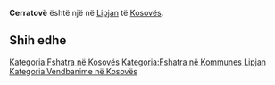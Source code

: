 {{Fshat në 
 | Emri                = Cerratovë
 | EmriAlt                = 
 | NAME_SHORT_FORM=      
 | NAME_GENERIC=      
 | NAME_SORT_NAME_RO=      CERRATOVE
 | FULL_NAME_RO = Cerratovë
 | FULL_NAME_ND_RO=Cerratove
 | SORT_NAME_RG=CERRATOVE
 | FULL_NAME_RG=Cerratovë
 | FULL_NAME_ND_RG=Cerratove
 | SRP_NAME_SHORT_FORM=      
 | SRP_NAME_GENERIC=      
 | SRP_NAME_SORT_NAME_RO=      
 | SRP_FULL_NAME_RO = 
 | SRP_FULL_NAME_ND_RO=
 | SRP_SORT_NAME_RG=
 | SRP_FULL_NAME_RG=
 | SRP_FULL_NAME_ND_RG=
 | Emri (Rasa dhanore) = 
 | Figura              = 
 | Shteti              = Kosovo
 | Komuna              = Lipjan
 | Kodi postar         = 
 | Sipërfaqja          = 

 | Popullsia           = 

 | Regj. i popullsisë  = 
 | Dend. e popullsisë  = 
 | Faqja zyrtare       = 
 <!--- Koordinatat ----> 
 | Gjerësia            = 43.205833
 | Gjatësia            = 20.807222
 | Lartësia            = 
}}
'''Cerratovë''' është një [[]] në [[Lipjan]] të [[Kosovës]].

<!-- == Gjeografia == -->
<!-- == Historia == -->
<!-- == Demografia == -->
== Shih edhe ==
{{Komuna Lipjan}}
{{Kosovo-Administrata-Cung}}

[[Kategoria:Fshatra në Kosovës]]
[[Kategoria:Fshatra në Kommunes Lipjan]]
[[Kategoria:Vendbanime në Kosovës]]
